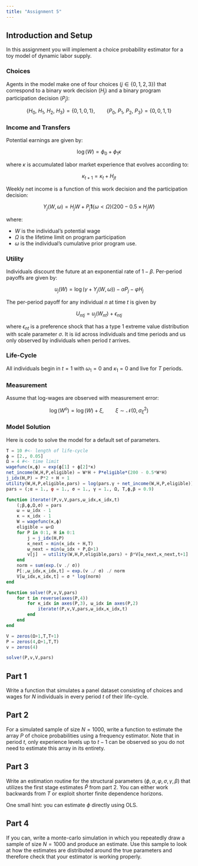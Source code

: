 ```yaml
---
title: "Assignment 5"
---
```

## Introduction and Setup

In this assignment you will implement a choice probability estimator for a toy model of dynamic labor supply. 

### Choices 

Agents in the model make one of four choices ($j \in \{0,1,2,3\}$) that correspond to a binary work decision ($H_{j}$) and a binary program participation decision ($P_{j}$):

$$ \{H_0,\ H_1,\ H_2,\ H_3\} = \{0,1,0,1\},\qquad \{P_0,\ P_1,\ P_2,\ P_3\} = \{0,0,1,1\} $$

### Income and Transfers

Potential earnings are given by:

$$ \log(W) = \phi_0 + \phi_1 \kappa $$

where $\kappa$ is accumulated labor market experience that evolves according to:

$$ \kappa_{t+1} = \kappa_{t} + H_{jt} $$

Weekly net income is a function of this work decision and the participation decision:

$$ Y_{j}(W,\omega) = H_{j}W + P_{j}\mathbf{1}\{\omega<\Omega\}(200 - 0.5\times H_{j}W) $$

where: 

- $W$ is the individual's potential wage
- $\Omega$ is the lifetime limit on program participation
- $\omega$ is the individual's cumulative prior program use.

### Utility

Individuals discount the future at an exponential rate of $1-\beta$. Per-period payoffs are given by:

$$ u_{j}(W) = \log(\gamma + Y_{j}(W,\omega)) - \alpha P_{j} - \varphi H_{j} $$

The per-period payoff for any individual $n$ at time $t$ is given by

$$ U_{ntj} = u_{j}(W_{nt}) + \epsilon_{ntj} $$

where $\epsilon_{nt}$ is a preference shock that has a type 1 extreme value distribution with scale parameter $\sigma$. It is iid across individuals and time periods and us only observed by individuals when period $t$ arrives.

### Life-Cycle

All individuals begin in $t=1$ with $\omega_{1}=0$ and $\kappa_{1}=0$ and live for $T$ periods.

### Measurement

Assume that log-wages are observed with measurement error:

$$ \log(W^o) = \log(W) + \xi,\qquad \xi\sim\mathcal{N}(0,\sigma^2_\xi) $$

### Model Solution

Here is code to solve the model for a default set of parameters.

```julia
T = 10 #<- length of life-cycle
ϕ = [2., 0.05]
Ω = 4 #<- time limit
wagefunc(κ,ϕ) = exp(ϕ[1] + ϕ[2]*κ)
net_income(W,H,P,eligible) = W*H + P*eligible*(200 - 0.5*W*H) 
j_idx(H,P) = P*2 + H + 1
utility(W,H,P,eligible,pars) = log(pars.γ + net_income(W,H,P,eligible)) - pars.α*P - pars.φ*H   
pars = (;α = 1., φ = 1., σ = 1., γ = 1., Ω, T,ϕ,β = 0.9)

function iterate!(P,v,V,pars,ω_idx,κ_idx,t)
    (;β,ϕ,Ω,σ) = pars
    ω = ω_idx - 1
    κ = κ_idx - 1
    W = wagefunc(κ,ϕ)
    eligible = ω<Ω
    for P in 0:1, H in 0:1
        j = j_idx(H,P)
        κ_next = min(κ_idx + H,T)
        ω_next = min(ω_idx + P,Ω+1)
        v[j]  = utility(W,H,P,eligible,pars) + β*V[ω_next,κ_next,t+1]
    end
    norm = sum(exp.(v ./ σ))
    P[:,ω_idx,κ_idx,t] = exp.(v ./ σ) ./ norm
    V[ω_idx,κ_idx,t] = σ * log(norm)
end

function solve!(P,v,V,pars)
    for t in reverse(axes(P,4))
        for κ_idx in axes(P,3), ω_idx in axes(P,2)
            iterate!(P,v,V,pars,ω_idx,κ_idx,t)
        end
    end
end

V = zeros(Ω+1,T,T+1)
P = zeros(4,Ω+1,T,T)
v = zeros(4)

solve!(P,v,V,pars)

```

## Part 1

Write a function that simulates a panel dataset consisting of choices and wages for $N$ individuals in every period $t$ of their life-cycle.

## Part 2

For a simulated sample of size $N=1000$, write a function to estimate the array $P$ of choice probabilities using a frequency estimator. Note that in period $t$, only experience levels up to $t-1$ can be observed so you do not need to estimate this array in its entirety.

## Part 3

Write an estimation routine for the structural parameters $(\phi,\alpha,\varphi,\sigma,\gamma,\beta)$ that utilizes the first stage estimates $\hat{P}$ from part 2. You can either work backwards from $T$ or exploit shorter finite dependence horizons.

One small hint: you can estimate $\phi$ directly using OLS.

## Part 4

If you can, write a monte-carlo simulation in which you repeatedly draw a sample of size $N=1000$ and produce an estimate. Use this sample to look at how the estimates are distributed around the true parameters and therefore check that your estimator is working properly.